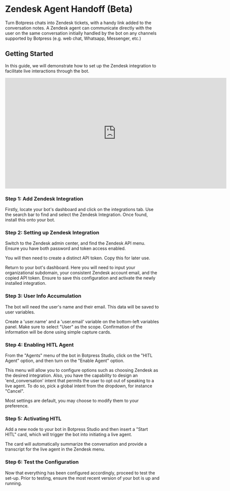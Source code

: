 # Zendesk Agent Handoff (Beta)

Turn Botpress chats into Zendesk tickets, with a handy link added to the conversation notes. A Zendesk agent can communicate directly with the user on the same conversation initially handled by the bot on any channels supported by Botpress (e.g. web chat, Whatsapp, Messenger, etc.)

## Getting Started

In this guide, we will demonstrate how to set up the Zendesk integration to facilitate live interactions through the bot.

<iframe
  data-youtube-iframe
  width="720"
  height="360"
  src="https://www.youtube.com/embed/KR87xwsh33Y?si=KIv2yuNFwZxHtJzE"
  title="YouTube video player"
  frameborder="0"
  allow="accelerometer; autoplay; clipboard-write; encrypted-media; gyroscope; picture-in-picture; web-share"
  allowfullscreen
></iframe>


### Step 1: Add Zendesk Integration 

Firstly, locate your bot's dashboard and click on the integrations tab. Use the search bar to find and select the Zendesk Integration. Once found, install this onto your bot.

### Step 2: Setting up Zendesk Integration

Switch to the Zendesk admin center, and find the Zendesk API menu. Ensure you have both password and token access enabled.

You will then need to create a distinct API token. Copy this for later use.

Return to your bot's dashboard. Here you will need to input your organizational subdomain, your consistent Zendesk account email, and the copied API token. Ensure to save this configuration and activate the newly installed integration.

### Step 3: User Info Accumulation

The bot will need the user's name and their email. This data will be saved to user variables.

Create a 'user.name' and a 'user.email' variable on the bottom-left variables panel. Make sure to select "User" as the scope. Confirmation of the information will be done using simple capture cards.

### Step 4: Enabling HITL Agent

From the "Agents" menu of the bot in Botpress Studio, click on the "HITL Agent" option, and then turn on the "Enable Agent" option.

This menu will allow you to configure options such as choosing Zendesk as the desired integration. Also, you have the capability to design an 'end_conversation' intent that permits the user to opt out of speaking to a live agent. To do so, pick a global intent from the dropdown, for instance "Cancel". 

Most settings are default, you may choose to modify them to your preference.

### Step 5: Activating HITL

Add a new node to your bot in Botpress Studio and then insert a "Start HITL" card, which will trigger the bot into initiating a live agent.

The card will automatically summarize the conversation and provide a transcript for the live agent in the Zendesk menu.

### Step 6: Test the Configuration

Now that everything has been configured accordingly, proceed to test the set-up. Prior to testing, ensure the most recent version of your bot is up and running.

